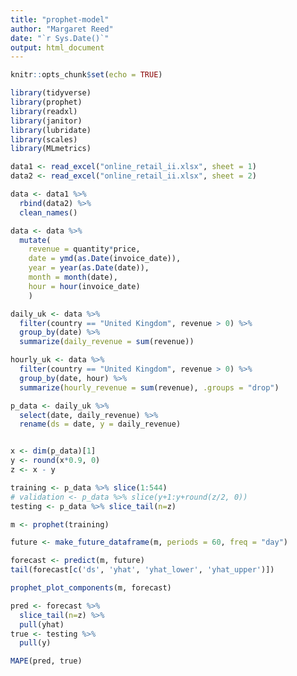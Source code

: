 ```yaml
---
title: "prophet-model"
author: "Margaret Reed"
date: "`r Sys.Date()`"
output: html_document
---
```


```r
knitr::opts_chunk$set(echo = TRUE)
```

```r
library(tidyverse)
library(prophet)
library(readxl)
library(janitor)
library(lubridate)
library(scales)
library(MLmetrics)
```


```r
data1 <- read_excel("online_retail_ii.xlsx", sheet = 1)
data2 <- read_excel("online_retail_ii.xlsx", sheet = 2)
```


```r
data <- data1 %>%
  rbind(data2) %>%
  clean_names()

data <- data %>%
  mutate(
    revenue = quantity*price,
    date = ymd(as.Date(invoice_date)),
    year = year(as.Date(date)),
    month = month(date),
    hour = hour(invoice_date)
    )
```

```r
daily_uk <- data %>%
  filter(country == "United Kingdom", revenue > 0) %>%
  group_by(date) %>%
  summarize(daily_revenue = sum(revenue))
```


```r
hourly_uk <- data %>%
  filter(country == "United Kingdom", revenue > 0) %>%
  group_by(date, hour) %>%
  summarize(hourly_revenue = sum(revenue), .groups = "drop")
```


```r
p_data <- daily_uk %>%
  select(date, daily_revenue) %>%
  rename(ds = date, y = daily_revenue)


x <- dim(p_data)[1]
y <- round(x*0.9, 0)
z <- x - y

training <- p_data %>% slice(1:544)
# validation <- p_data %>% slice(y+1:y+round(z/2, 0))
testing <- p_data %>% slice_tail(n=z)
```


```r
m <- prophet(training)
```
```r
future <- make_future_dataframe(m, periods = 60, freq = "day")
```


```r
forecast <- predict(m, future)
tail(forecast[c('ds', 'yhat', 'yhat_lower', 'yhat_upper')])
```

```r
prophet_plot_components(m, forecast)
```


```r
pred <- forecast %>%
  slice_tail(n=z) %>%
  pull(yhat)
true <- testing %>%
  pull(y)

MAPE(pred, true)
```



